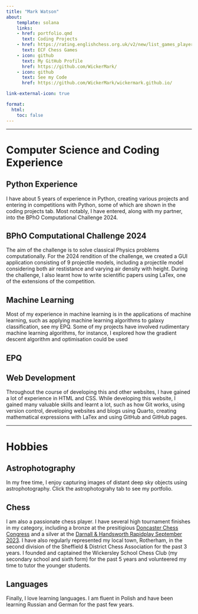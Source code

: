 ```yaml
---
title: "Mark Watson"
about:
    template: solana
    links:
    - href: portfolio.qmd
      text: Coding Projects
    - href: https://rating.englishchess.org.uk/v2/new/list_games_player.php?domain=S&year=ALL&show_games=on&show_ratings=on&ECF_code=346351F
      text: ECF Chess Games 
    - icon: github
      text: My GitHub Profile
      href: https://github.com/WickerMark/
    - icon: github
      text: See my Code
      href: https://github.com/WickerMark/wickermark.github.io/

link-external-icon: true

format:
  html:
    toc: false
---
```

<hr>

# Computer Science and Coding Experience

## Python Experience
I have about 5 years of experience in Python, creating various projects and entering in competitions with Python, some of which are shown in the coding projects tab. Most notably, I have entered, along with my partner, into the BPhO Computational Challenge 2024. 

## BPhO Computational Challenge 2024
The aim of the challenge is to solve classical Physics problems computationally. For the 2024 rendition of the challenge, we created a GUI application consisting of 9 projectile models, including a projectile model considering both air restistance and varying air density with height. During the challenge, I also learnt how to write scientific papers using LaTex, one of the extensions of the competition.

## Machine Learning
Most of my experience in machine learning is in the applications of machine learning, such as applying machine learning algorithms to galaxy classification, see my EPQ. Some of my projects have involved rudimentary machine learning algorithms, for instance, I explored how the gradient descent algorithm and optimisation could be used 

## EPQ

## Web Development
Throughout the course of developing this and other websites, I have gained a lot of experience in HTML and CSS. While developing this website, I gained many valuable skills and learnt a lot, such as how Git works, using version control, developing websites and blogs using Quarto, creating mathematical expressions with LaTex and using GitHub and GitHub pages.

<hr>

# Hobbies

## Astrophotography
In my free time, I enjoy capturing images of distant deep sky objects using astrophotography. Click the astrophotograhy tab to see my portfolio.

## Chess
I am also a passionate chess player. I have several high tournament finishes in my category, including a bronze at the presitigious <a href="https://mannchess.org.uk/DonCong/2024All.htm#mi" target="_blank">Doncaster Chess Congress</a> and a silver at the <a href="http://www.dhchessclub.co.uk/index.php/rapidplay/prize-winners" target="_blank">Darnall & Handsworth Rapidplay September 2023</a>. I have also regularly represented my local town, Rotherham, in the second division of the Sheffield & District Chess Association for the past 3 years. I founded and captained the Wickersley School Chess Club (my secondary school and sixth form) for the past 5 years and volunteered my time to tutor the younger students.

## Languages
Finally, I love learning languages. I am fluent in Polish and have been learning Russian and German for the past few years.